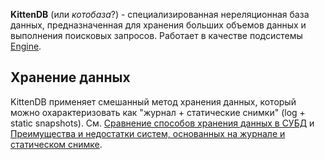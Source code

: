 '''KittenDB''' (или ''котобаза''?) - специализированная нереляционная база данных, предназначенная для хранения больших объемов данных и выполнения поисковых запросов. Работает в качестве подсистемы [[Engine]].

== Хранение данных ==
KittenDB применяет смешанный метод хранения данных, который можно охарактеризовать как "журнал + статические снимки" (log + static snapshots).
См. [[Сравнение способов хранения данных в СУБД]] и [[Преимущества и недостатки систем, основанных на журнале и статическом снимке]].
